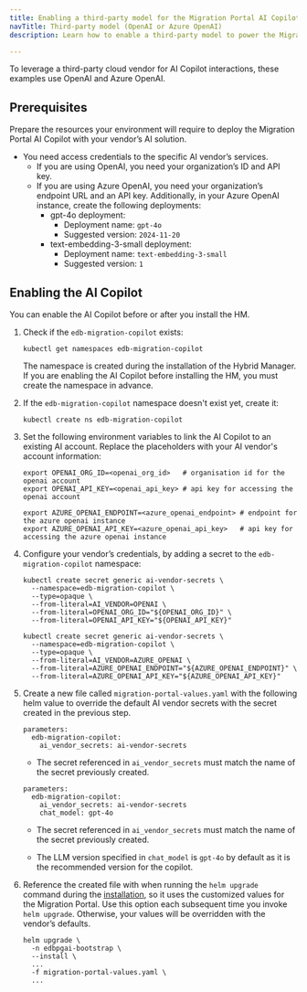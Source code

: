 ```yaml
---
title: Enabling a third-party model for the Migration Portal AI Copilot
navTitle: Third-party model (OpenAI or Azure OpenAI)
description: Learn how to enable a third-party model to power the Migration Portal AI Copilot.

---
```


To leverage a third-party cloud vendor for AI Copilot interactions, these examples use OpenAI and Azure OpenAI. 

## Prerequisites

Prepare the resources your environment will require to deploy the Migration Portal AI Copilot with your vendor’s AI solution.

-   You need access credentials to the specific AI vendor’s services.
    -   If you are using OpenAI, you need your organization’s ID and API key.
    -   If you are using Azure OpenAI, you need your organization’s endpoint URL and an API key.
        Additionally, in your Azure OpenAI instance, create the following deployments:
        -   gpt-4o deployment:
            -   Deployment name: `gpt-4o`
            -   Suggested version: `2024-11-20`
        -   text-embedding-3-small deployment:
            -   Deployment name: `text-embedding-3-small`
            -   Suggested version: `1`

## Enabling the AI Copilot

You can enable the AI Copilot before or after you install the HM.

1.  Check if the `edb-migration-copilot` exists:

    ```
    kubectl get namespaces edb-migration-copilot
    ```

    The namespace is created during the installation of the Hybrid Manager. If you are enabling the AI Copilot before installing the HM, you must create the namespace in advance.

2.  If the `edb-migration-copilot` namespace doesn't exist yet, create it:

    ```
    kubectl create ns edb-migration-copilot
    ```

3.  Set the following environment variables to link the AI Copilot to an existing AI account. Replace the placeholders with your AI vendor's account information:

    <TabContainer syncKey="platform">
    <Tab title="OpenAI">

    ```
    export OPENAI_ORG_ID=<openai_org_id>   # organisation id for the openai account
    export OPENAI_API_KEY=<openai_api_key> # api key for accessing the openai account
    ```

    </Tab>

    <Tab title="Azure OpenAI">

    ```
    export AZURE_OPENAI_ENDPOINT=<azure_openai_endpoint> # endpoint for the azure openai instance
    export AZURE_OPENAI_API_KEY=<azure_openai_api_key>   # api key for accessing the azure openai instance
    ```

    </Tab>
    </TabContainer>

4.  Configure your vendor’s credentials, by adding a secret to the `edb-migration-copilot` namespace:

    <TabContainer syncKey="platform">
    <Tab title="OpenAI"> 

    ```
    kubectl create secret generic ai-vendor-secrets \
      --namespace=edb-migration-copilot \
      --type=opaque \
      --from-literal=AI_VENDOR=OPENAI \
      --from-literal=OPENAI_ORG_ID="${OPENAI_ORG_ID}" \
      --from-literal=OPENAI_API_KEY="${OPENAI_API_KEY}"
    ```

    </Tab>

    <Tab title="Azure OpenAI"> 

    ```
    kubectl create secret generic ai-vendor-secrets \
      --namespace=edb-migration-copilot \
      --type=opaque \
      --from-literal=AI_VENDOR=AZURE_OPENAI \
      --from-literal=AZURE_OPENAI_ENDPOINT="${AZURE_OPENAI_ENDPOINT}" \
      --from-literal=AZURE_OPENAI_API_KEY="${AZURE_OPENAI_API_KEY}"
    ```

    </Tab>
    </TabContainer>

5.  Create a new file called `migration-portal-values.yaml` with the following helm value to override the default AI vendor secrets with the secret created in the previous step. 

    <TabContainer syncKey="platform">
    <Tab title="OpenAI">

    ```
    parameters:
      edb-migration-copilot:
        ai_vendor_secrets: ai-vendor-secrets         
    ```

    - The secret referenced in `ai_vendor_secrets` must match the name of the secret previously created. 

    </Tab>

    <Tab title="Azure OpenAI">  

    ```
    parameters:
      edb-migration-copilot:
        ai_vendor_secrets: ai-vendor-secrets         
        chat_model: gpt-4o
    ```

    - The secret referenced in `ai_vendor_secrets` must match the name of the secret previously created. 
    
    - The LLM version specified in `chat_model` is `gpt-4o` by default as it is the recommended version for the copilot.

    </Tab>
    </TabContainer>


6.  Reference the created file with when running the `helm upgrade` command during the [installation](../../install), so it uses the customized values for the Migration Portal. Use this option each subsequent time you invoke `helm upgrade`. Otherwise, your values will be overridden with the vendor’s defaults.

    ```
    helm upgrade \
      -n edbpgai-bootstrap \
      --install \
      ...
      -f migration-portal-values.yaml \
      ...
    ```
